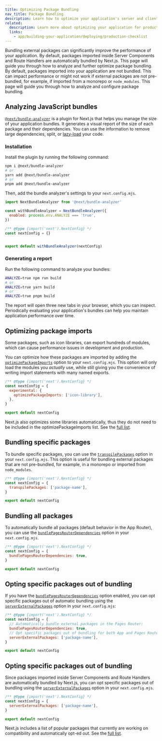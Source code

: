 ```yaml
---
title: Optimizing Package Bundling
nav_title: Package Bundling
description: Learn how to optimize your application's server and client bundles.
related:
  description: Learn more about optimizing your application for production.
  links:
    - app/building-your-application/deploying/production-checklist
---
```


Bundling external packages can significantly improve the performance of your application. <AppOnly>By default, packages imported inside Server Components and Route Handlers are automatically bundled by Next.js. This page will guide you through how to analyze and further optimize package bundling.</AppOnly> <PagesOnly>By default, packages imported into your application are not bundled. This can impact performance or might not work if external packages are not pre-bundled, for example, if imported from a monorepo or `node_modules`. This page will guide you through how to analyze and configure package bundling.</PagesOnly>

## Analyzing JavaScript bundles

[`@next/bundle-analyzer`](https://www.npmjs.com/package/@next/bundle-analyzer) is a plugin for Next.js that helps you manage the size of your application bundles. It generates a visual report of the size of each package and their dependencies. You can use the information to remove large dependencies, split, or [lazy-load](/docs/app/building-your-application/optimizing/lazy-loading) your code.

### Installation

Install the plugin by running the following command:

```bash
npm i @next/bundle-analyzer
# or
yarn add @next/bundle-analyzer
# or
pnpm add @next/bundle-analyzer
```

Then, add the bundle analyzer's settings to your `next.config.mjs`.

```js filename="next.config.mjs"
import NextBundleAnalyzer from '@next/bundle-analyzer'

const withBundleAnalyzer = NextBundleAnalyzer({
  enabled: process.env.ANALYZE === 'true',
})

/** @type {import('next').NextConfig} */
const nextConfig = {}


export default withBundleAnalyzer(nextConfig)
```

### Generating a report

Run the following command to analyze your bundles:

```bash
ANALYZE=true npm run build
# or
ANALYZE=true yarn build
# or
ANALYZE=true pnpm build
```

The report will open three new tabs in your browser, which you can inspect. Periodically evaluating your application's bundles can help you maintain application performance over time.

## Optimizing package imports

Some packages, such as icon libraries, can export hundreds of modules, which can cause performance issues in development and production.

You can optimize how these packages are imported by adding the [`optimizePackageImports`](/docs/app/api-reference/next-config-js/optimizePackageImports) option to your `next.config.mjs`. This option will only load the modules you _actually_ use, while still giving you the convenience of writing import statements with many named exports.

```js filename="next.config.mjs"
/** @type {import('next').NextConfig} */
const nextConfig = {
  experimental: {
    optimizePackageImports: ['icon-library'],
  },
}

export default nextConfig
```

Next.js also optimizes some libraries automatically, thus they do not need to be included in the optimizePackageImports list. See the [full list](https://nextjs.org/docs/app/api-reference/next-config-js/optimizePackageImports).

<PagesOnly>

## Bundling specific packages

To bundle specific packages, you can use the [`transpilePackages`](/docs/app/api-reference/next-config-js/transpilePackages) option in your `next.config.mjs`. This option is useful for bundling external packages that are not pre-bundled, for example, in a monorepo or imported from `node_modules`.

```js filename="next.config.mjs"
/** @type {import('next').NextConfig} */
const nextConfig = {
  transpilePackages: ['package-name'],
}

export default nextConfig
```

## Bundling all packages

To automatically bundle all packages (default behavior in the App Router), you can use the [`bundlePagesRouterDependencies`](/docs/pages/api-reference/next-config-js/bundlePagesRouterDependencies) option in your `next.config.mjs`.

```js filename="next.config.mjs"
/** @type {import('next').NextConfig} */
const nextConfig = {
  bundlePagesRouterDependencies: true,
}

export default nextConfig
```

## Opting specific packages out of bundling

If you have the [`bundlePagesRouterDependencies`](/docs/pages/api-reference/next-config-js/bundlePagesRouterDependencies) option enabled, you can opt specific packages out of automatic bundling using the [`serverExternalPackages`](/docs/pages/api-reference/next-config-js/serverExternalPackages) option in your `next.config.mjs`:

```js filename="next.config.mjs"
/** @type {import('next').NextConfig} */
const nextConfig = {
  // Automatically bundle external packages in the Pages Router:
  bundlePagesRouterDependencies: true,
  // Opt specific packages out of bundling for both App and Pages Router:
  serverExternalPackages: ['package-name'],
}

export default nextConfig
```

</PagesOnly>

<AppOnly>

## Opting specific packages out of bundling

Since packages imported inside Server Components and Route Handlers are automatically bundled by Next.js, you can opt specific packages out of bundling using the [`serverExternalPackages`](/docs/app/api-reference/next-config-js/serverExternalPackages) option in your `next.config.mjs`.

```js filename="next.config.mjs"
/** @type {import('next').NextConfig} */
const nextConfig = {
  serverExternalPackages: ['package-name'],
}

export default nextConfig
```

Next.js includes a list of popular packages that currently are working on compatibility and automatically opt-ed out. See the [full list](/docs/app/api-reference/next-config-js/serverExternalPackages).

</AppOnly>
